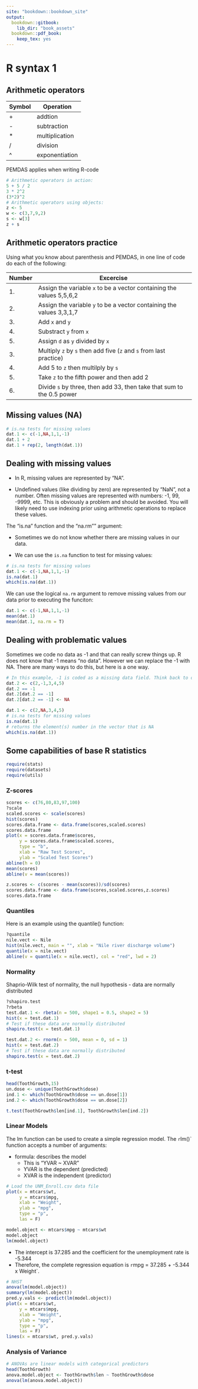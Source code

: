 ---
site: "bookdown::bookdown_site"
output:
  bookdown::gitbook:
    lib_dir: "book_assets"
  bookdown::pdf_book:
    keep_tex: yes
---

# R syntax 1

## Arithmetic operators
Symbol| Operation
------| ---------
+     | addtion
-     | subtraction
*     | multiplication
/     | division
^     | exponentiation

PEMDAS applies when writing R-code
```{r, eval=FALSE}
# Arithmetic operators in action:
5 + 5 / 2
3 * 2^2
(3*2)^2 
# Arithmetic operators using objects:
z <- 5
w <- c(3,7,9,2)
s <- w[3]
z + s
```

## Arithmetic operators practice

Using what you know about parenthesis and PEMDAS, in one line of code do each of the following:  

Number | Excercise
------ | -------------------------------------------------------------------
1.     |Assign the variable `x` to be a vector containing the values 5,5,6,2  
2.     |Assign the variable `y` to be a vector containing the values 3,3,1,7
3.     |Add `x` and `y`
4.     |Substract `y` from `x` 
5.     |Assign `d` as `y` divided by `x`
3.     |Multiply `z` by `s` then add five (`z` and `s` from last practice)
4.     |Add 5 to `z` then multilply by `s`
5.     |Take `z` to the fifth power and then add 2
6.     |Divide `s` by three, then add 33, then take that sum to the 0.5 power

## Missing values (NA)


```{r, eval=FALSE}
# is.na tests for missing values
dat.1 <- c(-1,NA,1,1,-1)
dat.1 + 2
dat.1 + rep(2, length(dat.1))
```

## Dealing with missing values

+ In R, missing values are represented by "NA". 

+ Undefined values (like dividing by zero) are represented by "NaN", not a number. Often missing values are represented with numbers: -1, 99, -9999, etc. This is obviously a problem and should be avoided. You will likely need to use indexing prior using arithmetic operations to replace these values.

The "is.na" function and the "na.rm"" argument:

+ Sometimes we do not know whether there are missing values in our data. 

+ We can use the `is.na` function to test for missing values:

```{r, eval=FALSE}
# is.na tests for missing values
dat.1 <- c(-1,NA,1,1,-1)
is.na(dat.1)
which(is.na(dat.1))
```

We can use the logical `na.rm` argument to remove missing values from our data prior to executing the funciton:
```{r, eval=FALSE}
dat.1 <- c(-1,NA,1,1,-1)
mean(dat.1)
mean(dat.1, na.rm = T)
```

## Dealing with problematic values

Sometimes we code no data as -1 and that can really screw things up. R does not know that -1 means "no data". However we can replace the -1 with NA. There are many ways to do this, but here is a one way. 
```{r, eval=FALSE}
# In this example, -1 is coded as a missing data field. Think back to our logical arguments and subsetting exercises.
dat.2 <- c(2,-1,3,4,5)
dat.2 == -1
dat.2[dat.2 == -1]
dat.2[dat.2 == -1] <- NA 
```

```{r, eval=FALSE}
dat.1 <- c(2,NA,3,4,5)
# is.na tests for missing values
is.na(dat.1) 
# returns the element(s) number in the vector that is NA
which(is.na(dat.1))
```

## Some capabilities of base R statistics

```{r, eval = FALSE}
require(stats)
require(datasets)
require(utils)
```

### Z-scores
```{r, eval = FALSE}
scores <- c(76,80,83,97,100)
?scale
scaled.scores <- scale(scores)
hist(scores)
scores.data.frame <- data.frame(scores,scaled.scores)
scores.data.frame
plot(x = scores.data.frame$scores, 
     y = scores.data.frame$scaled.scores, 
     type = "b",
     xlab = "Raw Test Scores",
     ylab = "Scaled Test Scores")
abline(h = 0)
mean(scores)
abline(v = mean(scores))
```

```{r, eval = FALSE}
z.scores <- c(scores - mean(scores))/sd(scores)
scores.data.frame <- data.frame(scores,scaled.scores,z.scores)
scores.data.frame
```

### Quantiles
Here is an example using the quantile() function:
```{r, eval = FALSE}
?quantile
nile.vect <- Nile
hist(nile.vect, main = "", xlab = "Nile river discharge volume")
quantile(x = nile.vect)
abline(v = quantile(x = nile.vect), col = "red", lwd = 2)
```

### Normality 

Shaprio-Wilk test of normality, the null hypothesis - data are normally distributed

```{r, eval = FALSE}
?shapiro.test
?rbeta
test.dat.1 <- rbeta(n = 500, shape1 = 0.5, shape2 = 5)
hist(x = test.dat.1)
# Test if these data are normally distributed
shapiro.test(x = test.dat.1)
```

```{r, eval = FALSE}
test.dat.2 <- rnorm(n = 500, mean = 0, sd = 1)
hist(x = test.dat.2)
# Test if these data are normally distributed
shapiro.test(x = test.dat.2)
```

### t-test
```{r, eval=FALSE}
head(ToothGrowth,15)
un.dose <- unique(ToothGrowth$dose)
ind.1 <- which(ToothGrowth$dose == un.dose[1])
ind.2 <- which(ToothGrowth$dose == un.dose[2])

t.test(ToothGrowth$len[ind.1], ToothGrowth$len[ind.2])
```

### Linear Models
The lm function can be used to create a simple regression model. 
The `r `lm()` function accepts a number of arguments: 

  + formula: describes the model
    + This is "YVAR ~ XVAR" 
    + YVAR is the dependent (predicted)
    + XVAR is the independent (predictor)

```{r, eval=FALSE}
# Load the UNM_Enroll.csv data file
plot(x = mtcars$wt, 
     y = mtcars$mpg,
     xlab = "Weight", 
     ylab = "mpg", 
     type = "p", 
     las = F)

model.object <- mtcars$mpg ~ mtcars$wt
model.object
lm(model.object)
```

+ The intercept is 37.285 and the coefficient for the unemployment rate is  -5.344  
+ Therefore, the complete regression equation is `r `mpg = 37.285 +  -5.344 x Weight`. 

```{r, eval=FALSE}
# NHST
anova(lm(model.object))
summary(lm(model.object))
pred.y.vals <- predict(lm(model.object))
plot(x = mtcars$wt, 
     y = mtcars$mpg,
     xlab = "Weight", 
     ylab = "mpg", 
     type = "p", 
     las = F)
lines(x = mtcars$wt, pred.y.vals)
```

### Analysis of Variance
```{r, eval=FALSE}
# ANOVAs are linear models with categorical predictors
head(ToothGrowth)
anova.model.object <- ToothGrowth$len ~ ToothGrowth$dose
anova(lm(anova.model.object))
```
